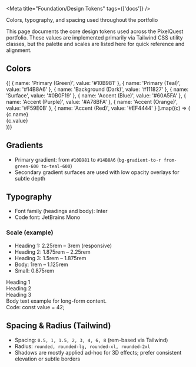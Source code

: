 
<Meta title="Foundation/Design Tokens" tags={['docs']} />

<Title>Design Tokens</Title>

<Subtitle>Colors, typography, and spacing used throughout the portfolio</Subtitle>

<Description>
This page documents the core design tokens used across the PixelQuest portfolio. These values are implemented primarily via Tailwind CSS utility classes, but the palette and scales are listed here for quick reference and alignment.
</Description>

## Colors

<div style={{ display: 'grid', gridTemplateColumns: 'repeat(auto-fill, minmax(160px, 1fr))', gap: '12px' }}>
  {[
    { name: 'Primary (Green)', value: '#10B981' },
    { name: 'Primary (Teal)', value: '#14B8A6' },
    { name: 'Background (Dark)', value: '#111827' },
    { name: 'Surface', value: '#0B0F19' },
    { name: 'Accent (Blue)', value: '#60A5FA' },
    { name: 'Accent (Purple)', value: '#A78BFA' },
    { name: 'Accent (Orange)', value: '#F59E0B' },
    { name: 'Accent (Red)', value: '#EF4444' }
  ].map((c) => (
    <div key={c.name} style={{ border: '1px solid #1f2937', borderRadius: 8, overflow: 'hidden' }}>
      <div style={{ height: 56, background: c.value }} />
      <div style={{ padding: 8, fontSize: 12, color: '#D1D5DB' }}>
        <div style={{ fontWeight: 600 }}>{c.name}</div>
        <div>{c.value}</div>
      </div>
    </div>
  ))}
</div>

## Gradients

- Primary gradient: from `#10B981` to `#14B8A6` (`bg-gradient-to-r from-green-600 to-teal-600`)
- Secondary gradient surfaces are used with low opacity overlays for subtle depth

## Typography

- Font family (headings and body): Inter
- Code font: JetBrains Mono

### Scale (example)

- Heading 1: 2.25rem – 3rem (responsive)
- Heading 2: 1.875rem – 2.25rem
- Heading 3: 1.5rem – 1.875rem
- Body: 1rem – 1.125rem
- Small: 0.875rem

<div style={{ display: 'grid', gap: 12 }}>
  <div style={{ fontFamily: 'Inter, sans-serif', fontWeight: 800, fontSize: 36 }}>Heading 1</div>
  <div style={{ fontFamily: 'Inter, sans-serif', fontWeight: 700, fontSize: 28 }}>Heading 2</div>
  <div style={{ fontFamily: 'Inter, sans-serif', fontWeight: 700, fontSize: 22 }}>Heading 3</div>
  <div style={{ fontFamily: 'Inter, sans-serif', fontWeight: 400, fontSize: 16, color: '#D1D5DB' }}>Body text example for long-form content.</div>
  <div style={{ fontFamily: 'JetBrains Mono, monospace', fontSize: 14, color: '#9CA3AF' }}>Code: const value = 42;</div>
</div>

## Spacing & Radius (Tailwind)

- Spacing: `0.5, 1, 1.5, 2, 3, 4, 6, 8` (rem-based via Tailwind)
- Radius: `rounded, rounded-lg, rounded-xl, rounded-2xl`
- Shadows are mostly applied ad-hoc for 3D effects; prefer consistent elevation or subtle borders


